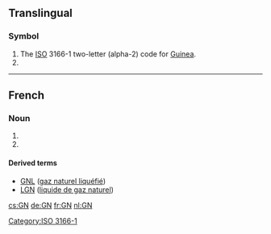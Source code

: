 {{also|.gn}}
==Translingual==

===Symbol===
{{head|mul|symbol}}
# The [[ISO]] 3166-1 two-letter (alpha-2) code for [[Guinea]].
# {{SI-unit-abb|giga|newton|[[force]]}}

[[Category:ISO 3166-1]]

----
==French==
===Noun===
{{fr-noun|m|-}}
# {{abbreviation of|lang=fr|gaz naturel}}
# {{abbreviation of|lang=fr|groupe nominale}}
====Derived terms====
* [[GNL]] ([[gaz naturel liquéfié]])
* [[LGN]] ([[liquide de gaz naturel]])

[[cs:GN]]
[[de:GN]]
[[fr:GN]]
[[nl:GN]]
